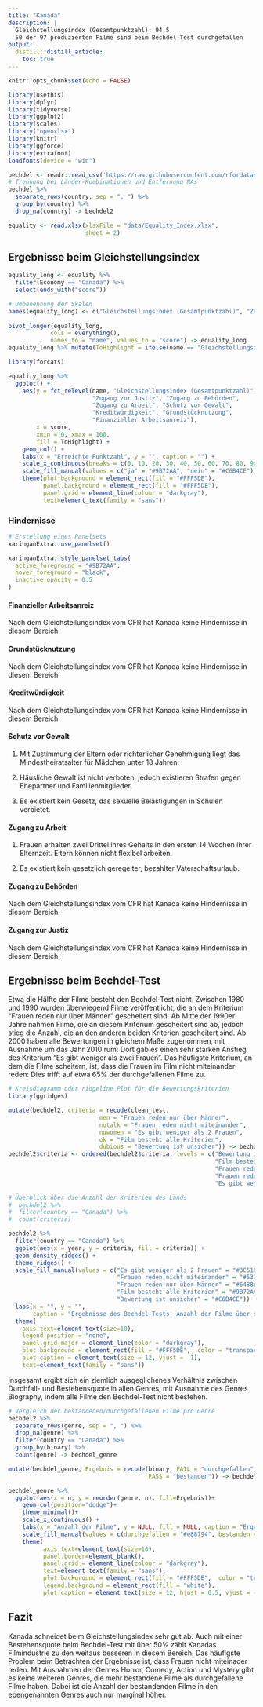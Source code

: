 ```yaml
---
title: "Kanada"
description: |
  Gleichstellungsindex (Gesamtpunktzahl): 94,5   
  50 der 97 produzierten Filme sind beim Bechdel-Test durchgefallen
output:
  distill::distill_article:
    toc: true
---
```


```r
knitr::opts_chunk$set(echo = FALSE)

library(usethis)
library(dplyr)
library(tidyverse)
library(ggplot2)
library(scales)
library("openxlsx")
library(knitr)
library(ggforce)
library(extrafont)
loadfonts(device = "win")

bechdel <- readr::read_csv('https://raw.githubusercontent.com/rfordatascience/tidytuesday/master/data/2021/2021-03-09/movies.csv')
# Trennung bei Länder-Kombinationen und Entfernung NAs
bechdel %>%
  separate_rows(country, sep = ", ") %>%
  group_by(country) %>%
  drop_na(country) -> bechdel2

equality <- read.xlsx(xlsxFile = "data/Equality_Index.xlsx", 
                      sheet = 2)
```

## Ergebnisse beim Gleichstellungsindex
```r
equality_long <- equality %>%
  filter(Economy == "Canada") %>%
  select(ends_with("score"))

# Umbenennung der Skalen
names(equality_long) <- c("Gleichstellungsindex (Gesamtpunktzahl)", "Zugang zu Behörden", "Grundstücknutzung", "Zugang zur Justiz", "Finanzieller Arbeitsanreiz", "Kreditwürdigkeit", "Zugang zu Arbeit", "Schutz vor Gewalt")
  
pivot_longer(equality_long,
            cols = everything(),
            names_to = "name", values_to = "score") -> equality_long
equality_long %>% mutate(ToHighlight = ifelse(name == "Gleichstellungsindex (Gesamtpunktzahl)", "ja", "nein")) -> equality_long

library(forcats)

equality_long %>%
  ggplot() +
    aes(y = fct_relevel(name, "Gleichstellungsindex (Gesamtpunktzahl)", 
                        "Zugang zur Justiz", "Zugang zu Behörden", 
                        "Zugang zu Arbeit", "Schutz vor Gewalt", 
                        "Kreditwürdigkeit", "Grundstücknutzung", 
                        "Finanzieller Arbeitsanreiz"), 
        x = score, 
        xmin = 0, xmax = 100,
        fill = ToHighlight) +
    geom_col() +
    labs(x = "Erreichte Punktzahl", y = "", caption = "") +
    scale_x_continuous(breaks = c(0, 10, 20, 30, 40, 50, 60, 70, 80, 90, 100)) +
    scale_fill_manual(values = c("ja" = "#9B72AA", "nein" = "#C6B4CE"), guide = "none") +
    theme(plot.background = element_rect(fill = "#FFF5DE"), 
          panel.background = element_rect(fill = "#FFF5DE"),
          panel.grid = element_line(colour = "darkgray"),
          text=element_text(family = "sans")) 
```


### Hindernisse 


```r
# Erstellung eines Panelsets
xaringanExtra::use_panelset()

xaringanExtra::style_panelset_tabs(
  active_foreground = "#9B72AA",
  hover_foreground = "black",
  inactive_opacity = 0.5
)
```

:::l-body

::::: {.panelset}

::: {.panel}
#### Finanzieller Arbeitsanreiz {.panel-name}
Nach dem Gleichstellungsindex vom CFR hat Kanada keine Hindernisse in diesem Bereich.
:::

::: {.panel}
#### Grundstücknutzung {.panel-name}
Nach dem Gleichstellungsindex vom CFR hat Kanada keine Hindernisse in diesem Bereich.
:::

::: {.panel}
#### Kreditwürdigkeit {.panel-name}
Nach dem Gleichstellungsindex vom CFR hat Kanada keine Hindernisse in diesem Bereich.
:::

::: {.panel}
#### Schutz vor Gewalt {.panel-name}
1. Mit Zustimmung der Eltern oder richterlicher Genehmigung liegt das Mindestheiratsalter für Mädchen unter 18 Jahren.

2. Häusliche Gewalt ist nicht verboten, jedoch existieren Strafen gegen Ehepartner und Familienmitglieder.

3. Es existiert kein Gesetz, das sexuelle Belästigungen in Schulen verbietet.
:::

::: {.panel}
#### Zugang zu Arbeit {.panel-name}
1. Frauen erhalten zwei Drittel ihres Gehalts in den ersten 14 Wochen ihrer Elternzeit.
Eltern können nicht flexibel arbeiten.

2. Es existiert kein gesetzlich geregelter, bezahlter Vaterschaftsurlaub.
:::

::: {.panel}
#### Zugang zu Behörden {.panel-name}
Nach dem Gleichstellungsindex vom CFR hat Kanada keine Hindernisse in diesem Bereich.
:::

::: {.panel}
#### Zugang zur Justiz {.panel-name}
Nach dem Gleichstellungsindex vom CFR hat Kanada keine Hindernisse in diesem Bereich.
:::

:::::

:::


## Ergebnisse beim Bechdel-Test
Etwa die Hälfte der Filme besteht den Bechdel-Test nicht. Zwischen 1980 und 1990 wurden überwiegend Filme veröffentlicht, die an dem Kriterium "Frauen reden nur über Männer" gescheitert sind. Ab Mitte der 1990er Jahre nahmen Filme, die an diesem Kriterium gescheitert sind ab, jedoch stieg die Anzahl, die an den anderen beiden Kriterien gescheitert sind. Ab 2000 haben alle Bewertungen in gleichem Maße zugenommen, mit Ausnahme um das Jahr 2010 rum: Dort gab es einen sehr starken Anstieg des Kriterium "Es gibt weniger als zwei Frauen". Das häufigste Kriterium, an dem die Filme scheitern, ist, dass die Frauen im Film nicht miteinander reden: Dies trifft auf etwa 65% der durchgefallenen Filme zu.

```r
# Kreisdiagramm oder ridgeline Plot für die Bewertungskriterien
library(ggridges)

mutate(bechdel2, criteria = recode(clean_test, 
                          men = "Frauen reden nur über Männer", 
                          notalk = "Frauen reden nicht miteinander", 
                          nowomen = "Es gibt weniger als 2 Frauen", 
                          ok = "Film besteht alle Kriterien",
                          dubious = "Bewertung ist unsicher")) -> bechdel2
bechdel2$criteria <- ordered(bechdel2$criteria, levels = c("Bewertung ist unsicher", 
                                                           "Film besteht alle Kriterien", 
                                                           "Frauen reden nur über Männer",
                                                           "Frauen reden nicht miteinander",
                                                           "Es gibt weniger als 2 Frauen"))

# Überblick über die Anzahl der Kriterien des Lands
#  bechdel2 %>%
#  filter(country == "Canada") %>% 
#  count(criteria)

bechdel2 %>%
  filter(country == "Canada") %>%
  ggplot(aes(x = year, y = criteria, fill = criteria)) +
  geom_density_ridges() +
  theme_ridges() + 
  scale_fill_manual(values = c("Es gibt weniger als 2 Frauen" = "#3C5186",
                               "Frauen reden nicht miteinander" = "#5371bd",
                               "Frauen reden nur über Männer" = "#6488e8",
                               "Film besteht alle Kriterien" = "#9B72AA",
                               "Bewertung ist unsicher" = "#C6B4CE")) +
  labs(x = "", y = "", 
       caption = "Ergebnisse des Bechdel-Tests: Anzahl der Filme über die Jahre") +
  theme(
    axis.text=element_text(size=10),
    legend.position = "none",
    panel.grid.major = element_line(color = "darkgray"),
    plot.background = element_rect(fill = "#FFF5DE",  color = "transparent"),
    plot.caption = element_text(size = 12, vjust = -1),
    text=element_text(family = "sans"))

```

Insgesamt ergibt sich ein ziemlich ausgeglichenes Verhältnis zwischen Durchfall- und Bestehensquote in allen Genres, mit Ausnahme des Genres Biography, indem alle Filme den Bechdel-Test nicht bestehen. 

```r
# Vergleich der bestandenen/durchgefallenen Filme pro Genre
bechdel2 %>%
  separate_rows(genre, sep = ", ") %>%
  drop_na(genre) %>%
  filter(country == "Canada") %>%
  group_by(binary) %>%
  count(genre) -> bechdel_genre

mutate(bechdel_genre, Ergebnis = recode(binary, FAIL = "durchgefallen",
                                        PASS = "bestanden")) -> bechdel_genre

bechdel_genre %>%
  ggplot(aes(x = n, y = reorder(genre, n), fill=Ergebnis))+
    geom_col(position="dodge")+
    theme_minimal()+
    scale_x_continuous() +
    labs(x = "Anzahl der Filme", y = NULL, fill = NULL, caption = "Ergebnisse des Bechdel-Tests nach Genre") +
    scale_fill_manual(values = c(durchgefallen = "#e88794", bestanden = "#6488e8")) +
    theme(
          axis.text=element_text(size=10),    
          panel.border=element_blank(),
          panel.grid = element_line(colour = "darkgray"),
          text=element_text(family = "sans"),
          plot.background = element_rect(fill = "#FFF5DE",  color = "transparent"), 
          legend.background = element_rect(fill = "white"),
          plot.caption = element_text(size = 12, hjust = 0.5, vjust = -1))


```

## Fazit
Kanada schneidet beim Gleichstellungsindex sehr gut ab. Auch mit einer Bestehensquote beim Bechdel-Test mit über 50% zählt Kanadas Filmindustrie zu den weitaus besseren in diesem Bereich. Das häufigste Problem beim Betrachten der Ergebnisse ist, dass Frauen nicht miteinader reden. Mit Ausnahmen der Genres Horror, Comedy, Action und Mystery gibt es keine weiteren Genres, die mehr bestandene Filme als durchgefallene Filme haben. Dabei ist die Anzahl der bestandenden Filme in den ebengenannten Genres auch nur marginal höher. 
